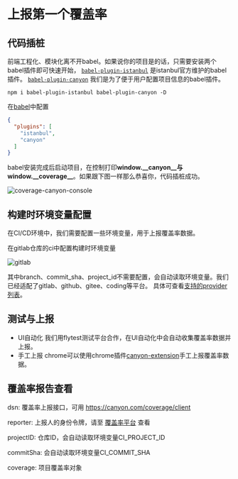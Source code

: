 # 上报第一个覆盖率

## 代码插桩

前端工程化、模块化离不开babel。如果说你的项目是的话，只需要安装两个babel插件即可快速开始，
[`babel-plugin-istanbul`](https://github.com/istanbuljs/babel-plugin-istanbul) 是istanbul官方维护的babel插件。
[`babel-plugin-canyon`](https://github.com/canyon-project/babel-plugin-canyon) 我们是为了便于用户配置项目信息的babel插件。

```shell copy
npm i babel-plugin-istanbul babel-plugin-canyon -D
```

在[babel](https://babeljs.io/docs/config-files#configuration-file-types)中配置
```json
{
  "plugins": [
    "istanbul",
    "canyon"
  ]
}
```

babel安装完成后启动项目，在控制打印**window.\_\_canyon\_\_**与**window.\_\_coverage\_\_**。如果跟下图一样那么恭喜你，代码插桩成功。

![coverage-canyon-console](/coverage-canyon-console.png)



## 构建时环境变量配置

在CI/CD环境中，我们需要配置一些环境变量，用于上报覆盖率数据。

在gitlab仓库的ci中配置构建时环境变量

![gitlab](/gitlab-var-config.png)

其中branch、commit_sha、project_id不需要配置，会自动读取环境变量。我们已经适配了gitlab、github、gitee、coding等平台。
具体可查看[支持的provider列表](/reference/supported-ci-providers)。




## 测试与上报

- UI自动化 我们用flytest测试平台合作，在UI自动化中会自动收集覆盖率数据并上报。
- 手工上报 chrome可以使用chrome插件[canyon-extension](https://chromewebstore.google.com/detail/canyon-extension/omnpafdjidgpdmlimbangcjjaaodbeof?hl=zh-CN&utm_source=ext_sidebar)手工上报覆盖率数据。

## 覆盖率报告查看

dsn: 覆盖率上报接口，可用 https://canyon.com/coverage/client

reporter: 上报人的身份令牌，请至 [覆盖率平台](https://canyon.com/settings) 查看

projectID: 仓库ID，会自动读取环境变量CI_PROJECT_ID

commitSha: 会自动读取环境变量CI_COMMIT_SHA

coverage: 项目覆盖率对象
